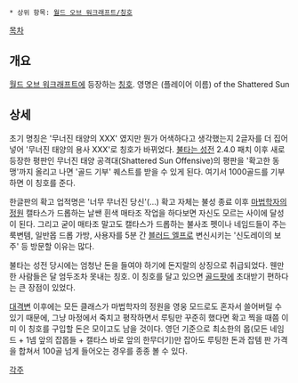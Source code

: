  * 상위 항목: [[월드 오브 워크래프트/칭호]]

[[목차]]
== 개요 ==
[[월드 오브 워크래프트]]에 등장하는 [[칭호]]. 영명은 (플레이어 이름) of the Shattered Sun

== 상세 ==
초기 명칭은 '무너진 태양의 XXX' 였지만 뭔가 어색하다고 생각했는지 2글자를 더 집어넣어 '무너진 태양의 용사 XXX'로 칭호가 바뀌었다. [[불타는 성전]] 2.4.0 패치 이후 새로 등장한 평판인 무너진 태양 공격대(Shattered Sun Offensive)의 평판을 '확고한 동맹'까지 올리고 나면 '골드 기부' 퀘스트를 받을 수 있게 된다. 여기서 1000골드를 기부하면 이 칭호를 준다. 

한글판의 확고 업적명은 '너무 무너진 당신'(...) 확고 자체는 불성 종료 이후 [[마법학자의 정원]] 캘타스가 드롭하는 날쌘 흰색 매타조 작업을 하다보면 자신도 모르는 사이에 달성이 된다. 그리고 굳이 매타조 말고도 캘타스가 드롭하는 불사조 펫이나 네임드들이 주는 룩변템, 일반몹 드롭 가방, 사용자를 5분 간 [[블러드 엘프]]로 변신시키는 '신도레이의 보주' 등 방문할 이유는 많다.

불타는 성전 당시에는 엄청난 돈을 들여야 하기에 돈지랄의 상징으로 취급되었다. 웬만한 사람들은 달 엄두조차 못내는 칭호. 이 칭호를 달고 있으면 [[골드팟]]에 초대받기 편하다는 큰 장점이 있었다.

[[대격변]] 이후에는 모든 클래스가 마법학자의 정원을 영웅 모드로도 혼자서 쓸어버릴 수 있기 때문에, 그냥 마정에서 죽치고 평작하면서 루팅만 꾸준히 했다면 확고 찍을 때쯤 이미 이 칭호를 구입할 돈은 모이고도 남을 것이다. 영던 기준으로 최소한의 몹(모든 네임드 + 1넴 앞의 잡몹들 + 캘타스 바로 앞의 한무더기)만 잡아도 루팅한 돈과 잡템 판 가격을 합쳐서 100골 넘게 들어오는 경우를 종종 볼 수 있다.

[[각주]]
